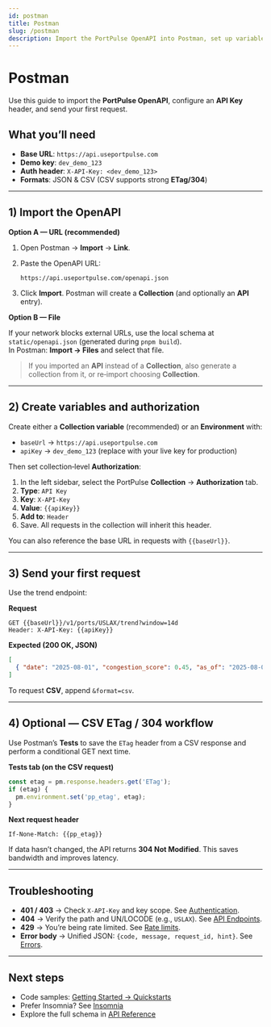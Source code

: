```yaml
---
id: postman
title: Postman
slug: /postman
description: Import the PortPulse OpenAPI into Postman, set up variables, and get your first 200 OK in minutes.
---
```


# Postman

Use this guide to import the **PortPulse OpenAPI**, configure an **API Key** header, and send your first request.

## What you’ll need

- **Base URL**: `https://api.useportpulse.com`  
- **Demo key**: `dev_demo_123`  
- **Auth header**: `X-API-Key: <dev_demo_123>`  
- **Formats**: JSON & CSV (CSV supports strong **ETag/304**)

---

## 1) Import the OpenAPI

**Option A — URL (recommended)**

1. Open Postman → **Import** → **Link**.  
2. Paste the OpenAPI URL:

   ```
   https://api.useportpulse.com/openapi.json
   ```

3. Click **Import**. Postman will create a **Collection** (and optionally an **API** entry).

**Option B — File**

If your network blocks external URLs, use the local schema at `static/openapi.json` (generated during `pnpm build`).  
In Postman: **Import → Files** and select that file.

> If you imported an **API** instead of a **Collection**, also generate a collection from it, or re‑import choosing **Collection**.

---

## 2) Create variables and authorization

Create either a **Collection variable** (recommended) or an **Environment** with:

- `baseUrl` → `https://api.useportpulse.com`  
- `apiKey` → `dev_demo_123` (replace with your live key for production)

Then set collection‑level **Authorization**:

1. In the left sidebar, select the PortPulse **Collection** → **Authorization** tab.  
2. **Type**: `API Key`  
3. **Key**: `X-API-Key`  
4. **Value**: ``{{apiKey}}``  
5. **Add to**: `Header`  
6. Save. All requests in the collection will inherit this header.

You can also reference the base URL in requests with ``{{baseUrl}}``.

---

## 3) Send your first request

Use the trend endpoint:

**Request**

```
GET {{baseUrl}}/v1/ports/USLAX/trend?window=14d
Header: X-API-Key: {{apiKey}}
```

**Expected (200 OK, JSON)**

```json
[
  { "date": "2025-08-01", "congestion_score": 0.45, "as_of": "2025-08-01T12:00:00Z" }
]
```

To request **CSV**, append `&format=csv`.

---

## 4) Optional — CSV ETag / 304 workflow

Use Postman’s **Tests** to save the `ETag` header from a CSV response and perform a conditional GET next time.

**Tests tab (on the CSV request)**

```javascript
const etag = pm.response.headers.get('ETag');
if (etag) {
  pm.environment.set('pp_etag', etag);
}
```

**Next request header**

```
If-None-Match: {{pp_etag}}
```

If data hasn’t changed, the API returns **304 Not Modified**. This saves bandwidth and improves latency.

---

## Troubleshooting

- **401 / 403** → Check `X-API-Key` and key scope. See [Authentication](/docs/authentication).  
- **404** → Verify the path and UN/LOCODE (e.g., `USLAX`). See [API Endpoints](/docs/api-reference/endpoints).  
- **429** → You’re being rate limited. See [Rate limits](/docs/guides/rate-limits).  
- **Error body** → Unified JSON: `{code, message, request_id, hint}`. See [Errors](/docs/guides/errors).

---

## Next steps

- Code samples: [Getting Started → Quickstarts](/docs/quickstarts)  
- Prefer Insomnia? See [Insomnia](/docs/insomnia)  
- Explore the full schema in [API Reference](/docs/api-reference/endpoints)
